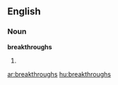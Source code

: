 ==English==

===Noun===
'''breakthroughs'''

# {{plural of|[[breakthrough]]}}

[[ar:breakthroughs]]
[[hu:breakthroughs]]